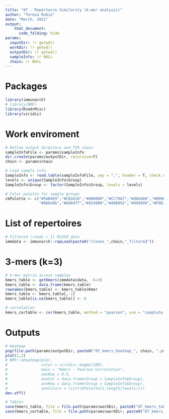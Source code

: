 ```yaml
---
title: "07 - Repertoire Similarity (k-mer analysis)"
author: "Teresa Rubio"
date: "March, 2021"
output:
    html_document:
      code_folding: hide
params:
  inputDir: !r getwd()
  workDir: !r getwd()
  outputDir: !r getwd()
  sampleInfo: !r NULL
  chain: !r NULL
---
```


# Packages
```r
library(immunarch)
# library(NMF)
library(RcmdrMisc)
library(viridis)
```

# Work enviroment
```r
# Define output directory and TCR chain
sampleInfoFile <- params$sampleInfo
dir.create(params$outputDir, recursive=T)
chain <- params$chain

# Load sample info
SampleInfo <- read.table(sampleInfoFile, sep = ",", header = T, check.names = F)
levels <- unique(SampleInfo$Group)
SampleInfo$Group <- factor(SampleInfo$Group, levels = levels)

# Color palette for sample groups
cbPalette <- c("#56B4E9","#CB181D","#000000","#CC79A7","#db6d00","#009E73",
               "#006ddb","#b66dff","#924900","#490092","#999999","#F0E442")
```

# List of repertoires
```r
# Filtered (reads > 1) MiXCR data
immdata <- immunarch::repLoad(paste0("clones_",chain,"_filtered"))
```

# 3-mers (k=3)
```r
# k-mer matrix across samples
kmers_table <- getKmers(immdata$data, .k=3)
kmers_table <- data.frame(kmers_table)
rownames(kmers_table) <- kmers_table$Kmer
kmers_table <- kmers_table[,-1]
kmers_table[is.na(kmers_table)] <- 0

# correlation
kmers_cortable <- cor(kmers_table, method = "pearson", use = "complete.obs")
```

# Outputs
```r
# Heatmap
png(file.path(params$outputDir, paste0("07_kmers_heatmap_", chain, ".png")), height = 20, width = 23, units = "cm", res = 300)
plot(1,2)
# NMF::aheatmap(pcor,
#               color = viridis::magma(100),
#               main = "Kmers - Pearson Correlation",
#               cexRow = 0.5,
#               annCol = data.frame(Group = SampleInfo$Group),
#               annRow = data.frame(Group = SampleInfo$Group),
#               annColors = list(cbPalette[1:length(levels)]))
dev.off()

# Tables
save(kmers_table, file = file.path(params$workDir, paste0("07_kmers_table_", chain, ".Rda")))
save(kmers_cortable, file = file.path(params$workDir, paste0("07_kmers_cortable_", chain, ".Rda")))
```
